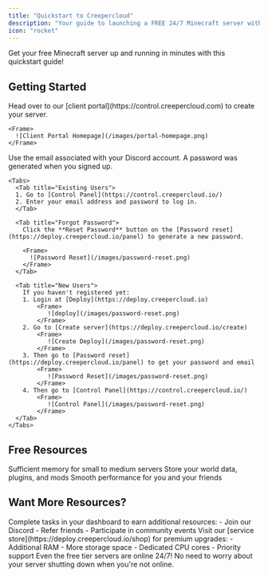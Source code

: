 ```yaml
---
title: "Quickstart to Creepercloud"
description: "Your guide to launching a FREE 24/7 Minecraft server with Creepercloud"
icon: "rocket"
---
```


<Note>
  Get your free Minecraft server up and running in minutes with this quickstart guide!
</Note>

## Getting Started

<Steps>
  <Step title="Visit the Client Portal">
    Head over to our [client portal](https://control.creepercloud.com) to create your server.
    
    <Frame>
      ![Client Portal Homepage](/images/portal-homepage.png)
    </Frame>
  </Step>
  
  <Step title="Log in to the Control Panel">
    Use the email associated with your Discord account. A password was generated when you signed up.
    
    <Tabs>
      <Tab title="Existing Users">
      1. Go to [Control Panel](https://control.creepercloud.io/)
      2. Enter your email address and password to log in.
      </Tab>
      
      <Tab title="Forgot Password">
        Click the **Reset Password** button on the [Password reset](https://deploy.creepercloud.io/panel) to generate a new password.
        
        <Frame>
          ![Password Reset](/images/password-reset.png)
        </Frame>
      </Tab>
      
      <Tab title="New Users">
        If you haven't registered yet:
        1. Login at [Deploy](https://deploy.creepercloud.io)
            <Frame>
               ![deploy](/images/password-reset.png)
            </Frame>
        2. Go to [Create server](https://deploy.creepercloud.io/create)
            <Frame>
               ![Create Deploy](/images/password-reset.png)
            </Frame>
        3. Then go to [Password reset](https://deploy.creepercloud.io/panel) to get your password and email
            <Frame>
               ![Password Reset](/images/password-reset.png)
            </Frame>
        4. Then go to [Control Panel](https://control.creepercloud.io/) 
            <Frame>
               ![Control Panel](/images/password-reset.png)
            </Frame>
      </Tab>
    </Tabs>
  </Step>
</Steps>

## Free Resources

<CardGroup cols={3}>
  <Card title="2GB RAM" icon="memory" color="#4CAF50">
    Sufficient memory for small to medium servers
  </Card>
  <Card title="5GB Disk Space" icon="hard-drive" color="#2196F3">
    Store your world data, plugins, and mods
  </Card>
  <Card title="75% CPU Allocation" icon="microchip" color="#FF9800">
    Smooth performance for you and your friends
  </Card>
</CardGroup>

## Want More Resources?

<Tabs>
  <Tab title="Earn Rewards">
    Complete tasks in your dashboard to earn additional resources:
    - Join our Discord
    - Refer friends
    - Participate in community events
  </Tab>
  
  <Tab title="Premium Upgrades">
    Visit our [service store](https://deploy.creepercloud.io/shop) for premium upgrades:
    - Additional RAM
    - More storage space
    - Dedicated CPU cores
    - Priority support
  </Tab>
</Tabs>

<Tip>
  Even the free tier servers are online 24/7! No need to worry about your server shutting down when you're not online.
</Tip>
